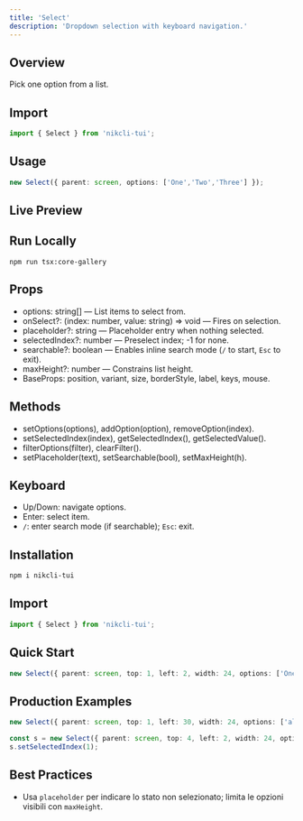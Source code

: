 ```yaml
---
title: 'Select'
description: 'Dropdown selection with keyboard navigation.'
---
```


## Overview

Pick one option from a list.

## Import

```ts
import { Select } from 'nikcli-tui';
```

## Usage

```ts
new Select({ parent: screen, options: ['One','Two','Three'] });
```

## Live Preview

<Snippet file="previews/select.mdx" />

## Run Locally

`npm run tsx:core-gallery`

## Props

- options: string[] — List items to select from.
- onSelect?: (index: number, value: string) => void — Fires on selection.
- placeholder?: string — Placeholder entry when nothing selected.
- selectedIndex?: number — Preselect index; -1 for none.
- searchable?: boolean — Enables inline search mode (`/` to start, `Esc` to exit).
- maxHeight?: number — Constrains list height.
- BaseProps: position, variant, size, borderStyle, label, keys, mouse.

## Methods

- setOptions(options), addOption(option), removeOption(index).
- setSelectedIndex(index), getSelectedIndex(), getSelectedValue().
- filterOptions(filter), clearFilter().
- setPlaceholder(text), setSearchable(bool), setMaxHeight(h).

## Keyboard

- Up/Down: navigate options.
- Enter: select item.
- `/`: enter search mode (if searchable); `Esc`: exit.

## Installation

```bash
npm i nikcli-tui
```

## Import

```ts
import { Select } from 'nikcli-tui';
```

## Quick Start

```ts
new Select({ parent: screen, top: 1, left: 2, width: 24, options: ['One','Two','Three'], onSelect: (i, v) => console.log(i, v) });
```

## Production Examples

<CodeGroup>

```ts Searchable
new Select({ parent: screen, top: 1, left: 30, width: 24, options: ['alpha','beta','gamma'], searchable: true, placeholder: 'Pick one' });
```

```ts Programmatic Selection
const s = new Select({ parent: screen, top: 4, left: 2, width: 24, options: ['A','B','C'] });
s.setSelectedIndex(1);
```

</CodeGroup>

## Best Practices

- Usa `placeholder` per indicare lo stato non selezionato; limita le opzioni visibili con `maxHeight`.
